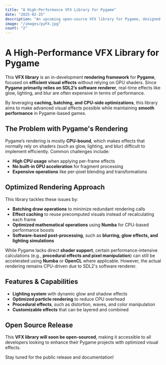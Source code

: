 ```yaml
---
title: "A High-Performance VFX Library for Pygame"
date: "2025-02-25"
description: "An upcoming open-source VFX library for Pygame, designed to optimize rendering performance and enable advanced effects without GPU shaders."
image: "/images/pyFX.jpg"
count: "2"
---
```


# A High-Performance VFX Library for Pygame

This **VFX library** is an in-development **rendering framework** for **Pygame**, focused on **efficient visual effects** without relying on GPU shaders. Since **Pygame primarily relies on SDL2’s software renderer**, real-time effects like glow, lighting, and blur are often expensive in terms of performance.

By leveraging **caching, batching, and CPU-side optimizations**, this library aims to make advanced visual effects possible while maintaining **smooth performance** in Pygame-based games.

## The Problem with Pygame's Rendering

Pygame’s rendering is mostly **CPU-bound**, which makes effects that normally rely on shaders (such as glow, lighting, and blur) difficult to implement efficiently. Common challenges include:

- **High CPU usage** when applying per-frame effects
- **No built-in GPU acceleration** for fragment processing
- **Expensive operations** like per-pixel blending and transformations

## Optimized Rendering Approach

This library tackles these issues by:

- **Batching draw operations** to minimize redundant rendering calls
- **Effect caching** to reuse precomputed visuals instead of recalculating each frame
- **Optimized mathematical operations** using **Numba** for CPU-based performance boosts
- **Software-based post-processing**, such as **blurring, glow effects, and lighting simulations**

While Pygame lacks direct **shader support**, certain performance-intensive calculations (e.g., **procedural effects and pixel manipulation**) can still be accelerated using **Numba** or **OpenCL** where applicable. However, the actual rendering remains CPU-driven due to SDL2's software renderer.

## Features & Capabilities

- **Lighting system** with dynamic glow and shadow effects
- **Optimized particle rendering** to reduce CPU overhead
- **Procedural effects**, such as distortion, waves, and color manipulation
- **Customizable effects** that can be layered and combined

## Open Source Release

This **VFX library will soon be open-sourced**, making it accessible to all developers looking to enhance their Pygame projects with optimized visual effects.

Stay tuned for the public release and documentation!
